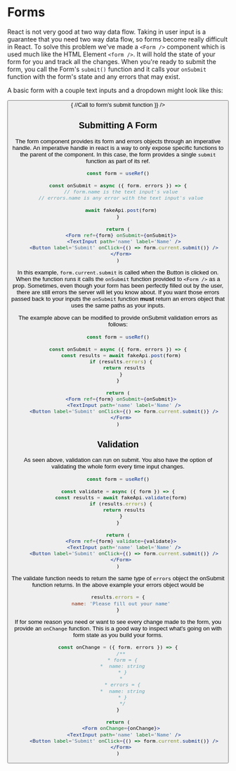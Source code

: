 
<Meta title="Form|Using" components={Form} />

# Forms

React is not very good at two way data flow. Taking in user input is a guarantee that you need two way data flow, 
so forms become really difficult in React. To solve this problem we've made a `<Form />` component which is used much 
like the HTML Element `<form />`. It will hold the state of your form for you and track all the changes. When you're ready 
to submit the form, you call the Form's `submit()` function and it calls your `onSubmit` function with the form's state and 
any errors that may exist.

A basic form with a couple text inputs and a dropdown might look like this:

<Preview>
  <Story name='basic form'>
    <Form>
      <Stack spacing={12}>
        <TextInput path='name.first' label='First Name' />
        <TextInput path='name.last' label='Last Name' />
        <Button 
          label='Submit'
          ariaLabel='submit name'
          onClick={() => {
            //Call to form's submit function
          }} 
        />
      </Stack>
    </Form>
  </Story>
</Preview>

## Submitting A Form

The form component provides its form and errors objects through an imperative handle. An imperative handle in react is a way to only 
expose specific functions to the parent of the component. In this case, the form provides a single `submit` function as part of its 
ref.

```jsx
const form = useRef()

const onSubmit = async ({ form, errors }) => {
  // form.name is the text input's value
  // errors.name is any error with the text input's value

  await fakeApi.post(form)
}

return (
  <Form ref={form} onSubmit={onSubmit}>
    <TextInput path='name' label='Name' />
    <Button label='Submit' onClick={() => form.current.submit()} />
  </Form>
)
```

In this example, `form.current.submit` is called when the Button is clicked on. When the function runs it calls the `onSubmit` 
function provided to `<Form />` as a prop. Sometimes, even though your form has been perfectly filled out by the user, 
there are still errors the server will let you know about. If you want those errors passed back to your inputs the `onSubmit`
function **must** return an errors object that uses the same paths as your inputs.

The example above can be modified to provide onSubmit validation errors as follows:

```jsx
const form = useRef()

const onSubmit = async ({ form, errors }) => {
  const results = await fakeApi.post(form)
  if (results.errors) {
    return results
  }
}

return (
  <Form ref={form} onSubmit={onSubmit}>
    <TextInput path='name' label='Name' />
    <Button label='Submit' onClick={() => form.current.submit()} />
  </Form>
)
```

## Validation

As seen above, validation can run on submit. You also have the option of validating the whole form every time input changes.

```jsx
const form = useRef()

const validate = async ({ form }) => {
  const results = await fakeApi.validate(form)
  if (results.errors) {
    return results
  }
}

return (
  <Form ref={form} validate={validate}>
    <TextInput path='name' label='Name' />
    <Button label='Submit' onClick={() => form.current.submit()} />
  </Form>
)
```

The validate function needs to return the same type of `errors` object the onSubmit function returns. In the above example your errors object
would be  
```js
results.errors = {
  name: 'Please fill out your name'
}
```

If for some reason you need or want to see every change made to the form, you provide an `onChange` function.
This is a good way to inspect what's going on with form state as you build your forms. 

```jsx
const onChange = ({ form, errors }) => {
  /**
   * form = {
   *  name: string
   * }
   * 
   * errors = {
   *  name: string
   * }
   */
}

return (
  <Form onChange={onChange}>
    <TextInput path='name' label='Name' />
    <Button label='Submit' onClick={() => form.current.submit()} />
  </Form>
)
```